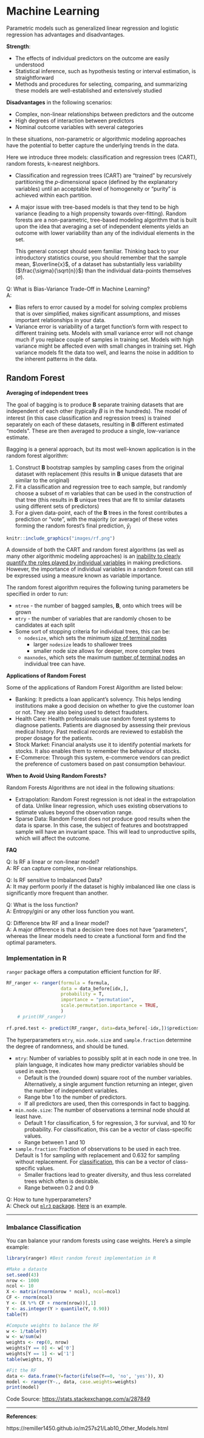 # Machine Learning

Parametric models such as generalized linear regression and logistic regression has advantages and disadvantages.

**Strength**:

- The effects of individual predictors on the outcome are easily understood
- Statistical inference, such as hypothesis testing or interval estimation, is straightforward
- Methods and procedures for selecting, comparing, and summarizing these models are well-established and extensively studied


**Disadvantages** in the following scenarios:

- Complex, non-linear relationships between predictors and the outcome
- High degrees of interaction between predictors
- Nominal outcome variables with several categories


In these situations, non-parametric or algorithmic modeling approaches have the potential to better capture the underlying trends in the data.



Here we introduce three models: classification and regression trees (CART), random forests, k-nearest neighbors.

- Classification and regression trees (CART) are “trained” by recursively partitioning the 𝑝-dimensional space (defined by the explanatory variables) until an acceptable level of homogeneity or “purity” is achieved within each partition.

- A major issue with tree-based models is that they tend to be high variance (leading to a high propensity towards over-fitting). Random forests are a non-parametric, tree-based modeling algorithm that is built upon the idea that averaging a set of independent elements yields an outcome with lower variability than any of the individual elements in the set.

    This general concept should seem familiar. Thinking back to your introductory statistics course, you should remember that the sample mean, $\overline{x}$, of a dataset has substantially less variability ($\frac{\sigma}{\sqrt{n}}$) than the individual data-points themselves ($\sigma$).


Q: What is Bias-Variance Trade-Off in Machine Learning? \
A: 

- Bias refers to error caused by a model for solving complex problems that is over simplified, makes significant assumptions, and misses important relationships in your data. 
- Variance error is variability of a target function's form with respect to different training sets. Models with small variance error will not change much if you replace couple of samples in training set. Models with high variance might be affected even with small changes in training set. High variance models fit the data too well, and learns the noise in addition to the inherent patterns in the data.


## Random Forest

**Averaging of independent trees**

The goal of bagging is to produce $\boldsymbol{B}$ separate training datasets that are independent of each other (typically 𝐵 is in the hundreds). The model of interest (in this case classification and regression trees) is trained separately on each of these datasets, resulting in $\boldsymbol{B}$ different estimated “models”. These are then averaged to produce a single, low-variance estimate.


Bagging is a general approach, but its most well-known application is in the random forest algorithm:

1. Construct $\boldsymbol{B}$ bootstrap samples by sampling cases from the original dataset with replacement (this results in $\boldsymbol{B}$ unique datasets that are similar to the original)
2. Fit a classification and regression tree to each sample, but randomly choose a subset of $m$ variables that can be used in the construction of that tree (this results in $\boldsymbol{B}$ unique trees that are fit to similar datasets using different sets of predictors)
3. For a given data-point, each of the $\boldsymbol{B}$ trees in the forest contributes a prediction or “vote”, with the majority (or average) of these votes forming the random forest’s final prediction, $\hat{y}_i$

```r
knitr::include_graphics("images/rf.png")
```


A downside of both the CART and random forest algorithms (as well as many other algorithmic modeling approaches) is an <u>inability to clearly quantify the roles played by individual variables</u> in making predictions. However, the importance of individual variables in a random forest can still be expressed using a measure known as variable importance.


The random forest algorithm requires the following tuning parameters be specified in order to run:

- `ntree` - the number of bagged samples, $\boldsymbol{B}$, onto which trees will be grown
- `mtry` - the number of variables that are randomly chosen to be candidates at each split
- Some sort of stopping criteria for individual trees, this can be: 
    - `nodesize`, which sets the minimum <u>size of terminal nodes</u>
        - larger `nodesize` leads to shallower trees
        - smaller node size allows for deeper, more complex trees
    - `maxnodes`, which sets the maximum <u>number of terminal nodes</u> an individual tree can have.


**Applications of Random Forest**

Some of the applications of Random Forest Algorithm are listed below:

- Banking: It predicts a loan applicant’s solvency. This helps lending institutions make a good decision on whether to give the customer loan or not. They are also being used to detect fraudsters.
- Health Care: Health professionals use random forest systems to diagnose patients. Patients are diagnosed by assessing their previous medical history. Past medical records are reviewed to establish the proper dosage for the patients.
- Stock Market: Financial analysts use it to identify potential markets for stocks. It also enables them to remember the behaviour of stocks.
- E-Commerce: Through this system, e-commerce vendors can predict the preference of customers based on past consumption behaviour.


**When to Avoid Using Random Forests?**

Random Forests Algorithms are not ideal in the following situations:

- Extrapolation: Random Forest regression is not ideal in the extrapolation of data. Unlike linear regression, which uses existing observations to estimate values beyond the observation range. 
- Sparse Data: Random Forest does not produce good results when the data is sparse. In this case, the subject of features and bootstrapped sample will have an invariant space. This will lead to unproductive spills, which will affect the outcome.


**FAQ**

Q: Is RF a linear or non-linear model? \
A: RF can capture complex, non-linear relationships.

Q: Is RF sensitive to Imbalanced Data? \
A: It may perform poorly if the dataset is highly imbalanced like one class is significantly more frequent than another.


Q: What is the loss function? \
A: Entropy/gini or any other loss function you want.

Q: Difference btw RF and a linear model? \
A: A major difference is that a decision tree does not have "parameters", whereas the linear models need to create a functional form and find the optimal parameters. 

### Implementation in R {-}

`ranger` package offers a computation efficient function for RF.

```r
RF_ranger <- ranger(formula = formula, 
                    data = data_before[idx,], 
                    probability = T,
                    importance = "permutation", 
                    scale.permutation.importance = TRUE,
                    )
    # print(RF_ranger)
    
rf.pred.test <- predict(RF_ranger, data=data_before[-idx,])$predictions
```

The hyperparameters `mtry`, `min.node.size` and `sample.fraction` determine the degree of randomness, and should be tuned.

- `mtry`: Number of variables to possibly split at in each node in one tree. In plain language, it indicates how many predictor variables should be used in each tree. 
    - Default is the (rounded down) square root of the number variables. Alternatively, a single argument function returning an integer, given the number of independent variables.
    - Range btw 1 to the number of predictors.
    - If all predictors are used, then this corresponds in fact to bagging.
- `min.node.size`: The number of observations a terminal node should at least have. 
    - Default 1 for classification, 5 for regression, 3 for survival, and 10 for probability. For classification, this can be a vector of class-specific values. 
    - Range between 1 and 10 
- `sample.fraction`: Fraction of observations to be used in each tree. Default is 1 for sampling with replacement and 0.632 for sampling without replacement. For <u>classification</u>, this can be a vector of class-specific values.
    - Smaller fractions lead to greater diversity, and thus less correlated trees which often is desirable. 
    - Range between 0.2 and 0.9


Q: How to tune hyperparameters? \
A: Check out [`mlr3` package](https://mlr3.mlr-org.com). [Here](https://r.geocompx.org/eco.html) is an example.

___


### Imbalance Classification {-}

You can balance your random forests using case weights. Here's a simple example:

```r
library(ranger) #Best random forest implementation in R

#Make a dataste
set.seed(43)
nrow <- 1000
ncol <- 10
X <- matrix(rnorm(nrow * ncol), ncol=ncol)
CF <- rnorm(ncol)
Y <- (X %*% CF + rnorm(nrow))[,1]
Y <- as.integer(Y > quantile(Y, 0.90))
table(Y)

#Compute weights to balance the RF
w <- 1/table(Y)
w <- w/sum(w)
weights <- rep(0, nrow)
weights[Y == 0] <- w['0']
weights[Y == 1] <- w['1']
table(weights, Y)

#Fit the RF
data <- data.frame(Y=factor(ifelse(Y==0, 'no', 'yes')), X)
model <- ranger(Y~., data, case.weights=weights)
print(model)
```
Code Source: <https://stats.stackexchange.com/a/287849>

___

**References**:

https://remiller1450.github.io/m257s21/Lab10_Other_Models.html





